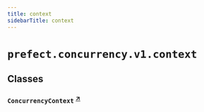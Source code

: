 ```yaml
---
title: context
sidebarTitle: context
---
```


# `prefect.concurrency.v1.context`

## Classes

### `ConcurrencyContext` <sup><a href="https://github.com/PrefectHQ/prefect/blob/main/src/prefect/concurrency/v1/context.py#L11" target="_blank">↗</a></sup>
